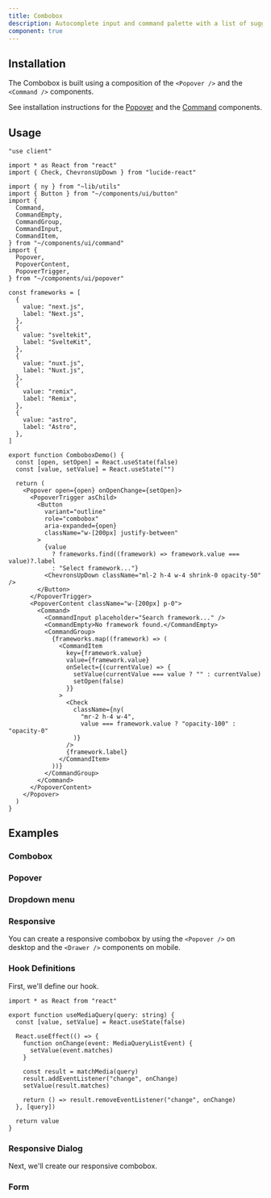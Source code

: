 ```yaml
---
title: Combobox
description: Autocomplete input and command palette with a list of suggestions.
component: true
---
```


<ComponentPreview 
   name="combobox-demo"
   button="copy"
   dots={false}
   styleSwitch
 />

## Installation

The Combobox is built using a composition of the `<Popover />` and the `<Command />` components.

See installation instructions for the [Popover](/docs/components/popover#installation) and the [Command](/docs/components/command#installation) components.

## Usage

```tsx
"use client"

import * as React from "react"
import { Check, ChevronsUpDown } from "lucide-react"

import { ny } from "~lib/utils"
import { Button } from "~/components/ui/button"
import {
  Command,
  CommandEmpty,
  CommandGroup,
  CommandInput,
  CommandItem,
} from "~/components/ui/command"
import {
  Popover,
  PopoverContent,
  PopoverTrigger,
} from "~/components/ui/popover"

const frameworks = [
  {
    value: "next.js",
    label: "Next.js",
  },
  {
    value: "sveltekit",
    label: "SvelteKit",
  },
  {
    value: "nuxt.js",
    label: "Nuxt.js",
  },
  {
    value: "remix",
    label: "Remix",
  },
  {
    value: "astro",
    label: "Astro",
  },
]

export function ComboboxDemo() {
  const [open, setOpen] = React.useState(false)
  const [value, setValue] = React.useState("")

  return (
    <Popover open={open} onOpenChange={setOpen}>
      <PopoverTrigger asChild>
        <Button
          variant="outline"
          role="combobox"
          aria-expanded={open}
          className="w-[200px] justify-between"
        >
          {value
            ? frameworks.find((framework) => framework.value === value)?.label
            : "Select framework..."}
          <ChevronsUpDown className="ml-2 h-4 w-4 shrink-0 opacity-50" />
        </Button>
      </PopoverTrigger>
      <PopoverContent className="w-[200px] p-0">
        <Command>
          <CommandInput placeholder="Search framework..." />
          <CommandEmpty>No framework found.</CommandEmpty>
          <CommandGroup>
            {frameworks.map((framework) => (
              <CommandItem
                key={framework.value}
                value={framework.value}
                onSelect={(currentValue) => {
                  setValue(currentValue === value ? "" : currentValue)
                  setOpen(false)
                }}
              >
                <Check
                  className={ny(
                    "mr-2 h-4 w-4",
                    value === framework.value ? "opacity-100" : "opacity-0"
                  )}
                />
                {framework.label}
              </CommandItem>
            ))}
          </CommandGroup>
        </Command>
      </PopoverContent>
    </Popover>
  )
}
```

## Examples

### Combobox

<ComponentPreview 
   name="combobox-demo"
   button="copy"
   dots={false}
   styleSwitch
 />

### Popover

<ComponentPreview 
   name="combobox-popover"
   button="copy"
   dots={false}
   styleSwitch
 />

### Dropdown menu

<ComponentPreview 
   name="combobox-dropdown-menu"
   button="copy"
   dots={false}
   styleSwitch
 />

### Responsive

You can create a responsive combobox by using the `<Popover />` on desktop and the `<Drawer />` components on mobile.

<Steps>

### Hook Definitions

First, we'll define our hook.

```tsx showLineNumbers title="hooks/use-media-query.tsx"
import * as React from "react"

export function useMediaQuery(query: string) {
  const [value, setValue] = React.useState(false)

  React.useEffect(() => {
    function onChange(event: MediaQueryListEvent) {
      setValue(event.matches)
    }

    const result = matchMedia(query)
    result.addEventListener("change", onChange)
    setValue(result.matches)

    return () => result.removeEventListener("change", onChange)
  }, [query])

  return value
}
```

### Responsive Dialog

Next, we'll create our responsive combobox.

<ComponentPreview 
   name="combobox-responsive"
   button="copy"
   dots={false}
   styleSwitch
 />

</Steps>

### Form

<ComponentPreview 
   name="combobox-form"
   button="copy"
   dots={false}
   styleSwitch
 />
